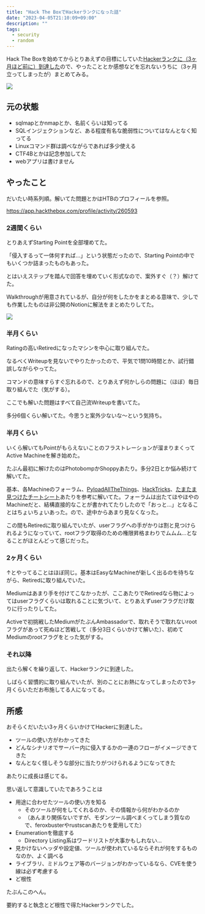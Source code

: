 ```yaml
---
title: "Hack The BoxでHackerランクになった話"
date: "2023-04-05T21:10:09+09:00"
description: ""
tags:
  - security
  - random
---
```


Hack The Boxを始めてからとりあえずの目標にしていた[Hackerランクに（3ヶ月ほど前に）到達した](https://twitter.com/shiomiyan/status/16128302030589829150)ので、やったこととか感想などを忘れないうちに（3ヶ月立ってしまったが）まとめてみる。

![](2023-04-05-21-36-03.png)

## 元の状態

- sqlmapとかnmapとか、名前くらいは知ってる
- SQLインジェクションなど、ある程度有名な脆弱性についてはなんとなく知ってる
- Linuxコマンド群は調べながらであれば多少使える
- CTF4Bとかは記念参加してた
- webアプリは書けません

## やったこと

だいたい時系列順。解いてた問題とかはHTBのプロフィールを参照。

https://app.hackthebox.com/profile/activity/260593

### 2週間くらい

とりあえずStarting Pointを全部埋めてた。

「侵入するって一体何すれば...」という状態だったので、Starting Pointの中でもいくつか詰まったものもあった。

とはいえステップを踏んで回答を埋めていく形式なので、案外すぐ（？）解けてた。

Walkthroughが用意されているが、自分が何をしたかをまとめる意味で、少しでも作業したものは非公開のNotionに解法をまとめたりしてた。

![](2023-04-05-23-29-55.png)

### 半月くらい

Ratingの高いRetiredになったマシンを中心に取り組んでた。

なるべくWriteupを見ないでやりたかったので、平気で1問10時間とか、試行錯誤しながらやってた。

コマンドの意味すらすぐ忘れるので、とりあえず何かしらの問題に（ほぼ）毎日取り組んでた（気がする）。

ここでも解いた問題はすべて自己流Writeupを書いてた。

多分6個くらい解いてた。今思うと案外少ないな〜という気持ち。

### 半月くらい

いくら解いてもPointがもらえないことのフラストレーションが溜まりまくってActive Machineを解き始めた。

たぶん最初に解けたのはPhotobompかShoppyあたり。多分2日とか悩み続けて解いてた。

基本、各Machineのフォーラム、[PyloadAllTheThings](https://github.com/swisskyrepo/PayloadsAllTheThings)、[HackTricks](https://book.hacktricks.xyz/welcome/readme)、[たまたま見つけたチートシート](https://ed4m4s.blog/)あたりを参考に解いてた。フォーラムは出たてほやほやのMachineだと、結構直接的なことが書かれてたりしたので「おっと...」となることはちょいちょいあった。ので、途中からあまり見なくなった。

この間もRetiredに取り組んでいたが、userフラグへの手がかりは割と見つけられるようになっていて、rootフラグ取得のための権限昇格まわりでムムム...となることがほとんどって感じだった。

### 2ヶ月くらい

↑とやってることはほぼ同じ。基本はEasyなMachineが新しく出るのを待ちながら、Retiredに取り組んでいた。

Mediumはあまり手を付けてこなかったが、ここあたりでRetiredなら物によってはuserフラグくらいは取れることに気づいて、とりあえずuserフラグだけ取りに行ったりしてた。

Activeで初挑戦したMediumがたぶんAmbassadorで、取れそうで取れないrootフラグがあって死ぬほど苦戦して（多分3日くらいかけて解いた）、初めてMediumのrootフラグをとった気がする。

### それ以降

出たら解くを繰り返して、Hackerランクに到達した。

しばらく習慣的に取り組んでいたが、別のことにお熱になってしまったので3ヶ月くらいただお布施してる人になってる。

## 所感

おそらくだいたい3ヶ月くらいかけてHackerに到達した。

- ツールの使い方がわかってきた
- どんなシナリオでサーバー内に侵入するかの一連のフローがイメージできてきた
- なんとなく怪しそうな部分に当たりがつけられるようになってきた

あたりに成長は感じてる。

思い返して意識していたであろうことは

- 用途に合わせたツールの使い方を知る
  - そのツールが何をしてくれるのか、その情報から何がわかるのか
  - （あんまり関係ないですが、モダンツール調べまくってしまう質なので、feroxbusterやrustscanあたりを愛用してた）
- Enumerationを徹底する
  - Directory Listing系はワードリストが大事かもしれない...
- 見かけないヘッダや設定値、ツールが使われているならそれが何をするものなのか、よく調べる
- ライブラリ、ミドルウェア等のバージョンがわかっているなら、CVEを使う線は必ず考慮する
- ど根性

たぶんこのへん。

要約すると執念とど根性で得たHackerランクでした。
